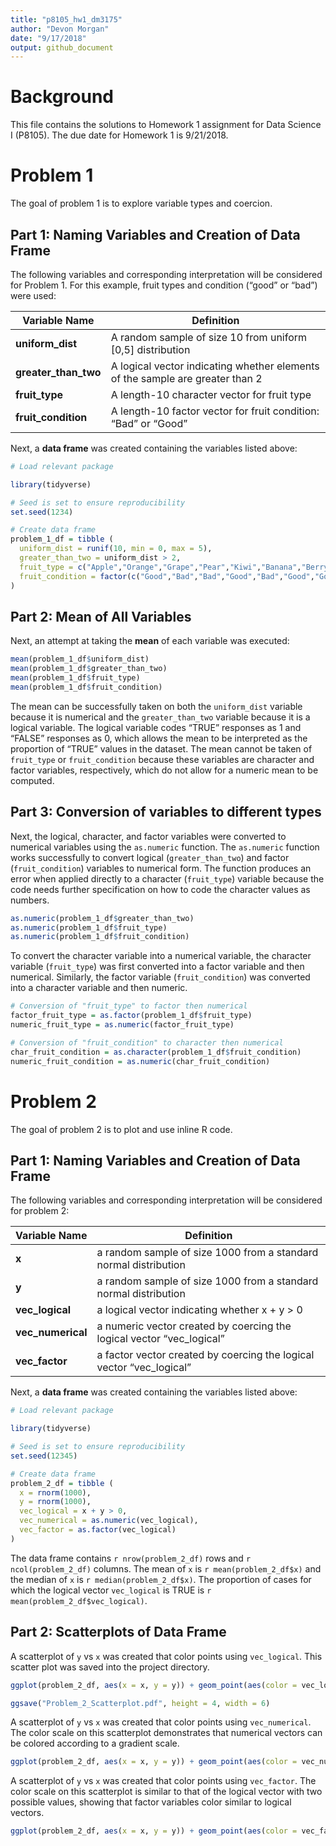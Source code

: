 ```yaml
---
title: "p8105_hw1_dm3175"
author: "Devon Morgan"
date: "9/17/2018"
output: github_document
---
```


# Background

This file contains the solutions to Homework 1 assignment for Data Science I (P8105). The due date for Homework 1 is 9/21/2018.

# Problem 1

The goal of problem 1 is to explore variable types and coercion. 

## Part 1: Naming Variables and Creation of Data Frame

The following variables and corresponding interpretation will be considered for Problem 1. For this example, fruit types and condition ("good" or "bad") were used:

Variable Name  |  Definition
---------------|---------------------------------------------------------
**uniform_dist**| A random sample of size 10 from uniform [0,5] distribution
**greater_than_two** | A logical vector indicating whether elements of the sample are greater than 2
**fruit_type** | A length-10 character vector for fruit type
**fruit_condition** | A length-10 factor vector for fruit condition: "Bad" or "Good"

Next, a **data frame** was created containing the variables listed above:

```r
# Load relevant package

library(tidyverse)

```

```r
# Seed is set to ensure reproducibility 
set.seed(1234)

# Create data frame 
problem_1_df = tibble (
  uniform_dist = runif(10, min = 0, max = 5),
  greater_than_two = uniform_dist > 2,
  fruit_type = c("Apple","Orange","Grape","Pear","Kiwi","Banana","Berry","Cherry","Peach","Mango"),
  fruit_condition = factor(c("Good","Bad","Bad","Good","Bad","Good","Good","Good","Good","Bad"))
)

```

## Part 2: Mean of All Variables 

Next, an attempt at taking the **mean** of each variable was executed: 

```r
mean(problem_1_df$uniform_dist)
mean(problem_1_df$greater_than_two)
mean(problem_1_df$fruit_type)
mean(problem_1_df$fruit_condition)

```

The mean can be successfully taken on both the `uniform_dist` variable because it is numerical and the `greater_than_two` variable because it is a logical variable. The logical variable codes "TRUE" responses as 1 and "FALSE" responses as 0, which allows the mean to be interpreted as the proportion of "TRUE" values in the dataset. The mean cannot be taken of `fruit_type` or `fruit_condition` because these variables are character and factor variables, respectively, which do not allow for a numeric mean to be computed. 

## Part 3: Conversion of variables to different types

Next, the logical, character, and factor variables were converted to numerical variables using the ` as.numeric` function. The `as.numeric` function works successfully to convert logical (`greater_than_two`) and factor (`fruit_condition`) variables to numerical form. The function produces an error when applied directly to a character (`fruit_type`) variable because the code needs further specification on how to code the character values as numbers. 

```r
as.numeric(problem_1_df$greater_than_two)
as.numeric(problem_1_df$fruit_type)
as.numeric(problem_1_df$fruit_condition)

```

To convert the character variable into a numerical variable, the character variable (`fruit_type`) was first converted into a factor variable and then numerical. Similarly, the factor variable (`fruit_condition`) was converted into a character variable and then numeric. 

```r
# Conversion of "fruit_type" to factor then numerical
factor_fruit_type = as.factor(problem_1_df$fruit_type)
numeric_fruit_type = as.numeric(factor_fruit_type)

# Conversion of "fruit_condition" to character then numerical
char_fruit_condition = as.character(problem_1_df$fruit_condition)
numeric_fruit_condition = as.numeric(char_fruit_condition)

```

# Problem 2

The goal of problem 2 is to plot and use inline R code. 

## Part 1: Naming Variables and Creation of Data Frame

The following variables and corresponding interpretation will be considered for problem 2:


Variable Name  |  Definition
---------------|---------------------------------------------------------
**x**         | a random sample of size 1000 from a standard normal distribution
**y**         | a random sample of size 1000 from a standard normal distribution
**vec_logical** | a logical vector indicating whether x + y > 0
**vec_numerical** | a numeric vector created by coercing the logical vector "vec_logical"
**vec_factor** | a factor vector created by coercing the logical vector "vec_logical"

Next, a **data frame** was created containing the variables listed above:

```r
# Load relevant package

library(tidyverse)

```

```r
# Seed is set to ensure reproducibility 
set.seed(12345)

# Create data frame 
problem_2_df = tibble (
  x = rnorm(1000),
  y = rnorm(1000),
  vec_logical = x + y > 0,
  vec_numerical = as.numeric(vec_logical),
  vec_factor = as.factor(vec_logical)
)

```

The data frame contains `r nrow(problem_2_df)` rows and `r ncol(problem_2_df)` columns. The mean of `x` is `r mean(problem_2_df$x)` and the median of `x` is `r median(problem_2_df$x)`. The proportion of cases for which the logical vector `vec_logical` is TRUE is `r mean(problem_2_df$vec_logical)`.

## Part 2: Scatterplots of Data Frame

A scatterplot of `y` vs `x` was created that color points using `vec_logical`. This scatter plot was saved into the project directory. 

```r
ggplot(problem_2_df, aes(x = x, y = y)) + geom_point(aes(color = vec_logical))

ggsave("Problem_2_Scatterplot.pdf", height = 4, width = 6)

```

A scatterplot of `y` vs `x` was created that color points using `vec_numerical`. The color scale on this scatterplot demonstrates that numerical vectors can be colored according to a gradient scale.

```r
ggplot(problem_2_df, aes(x = x, y = y)) + geom_point(aes(color = vec_numerical))

```

A scatterplot of `y` vs `x` was created that color points using `vec_factor`. The color scale on this scatterplot is similar to that of the logical vector with two possible values, showing that factor variables color similar to logical vectors. 

```r
ggplot(problem_2_df, aes(x = x, y = y)) + geom_point(aes(color = vec_factor))

```

